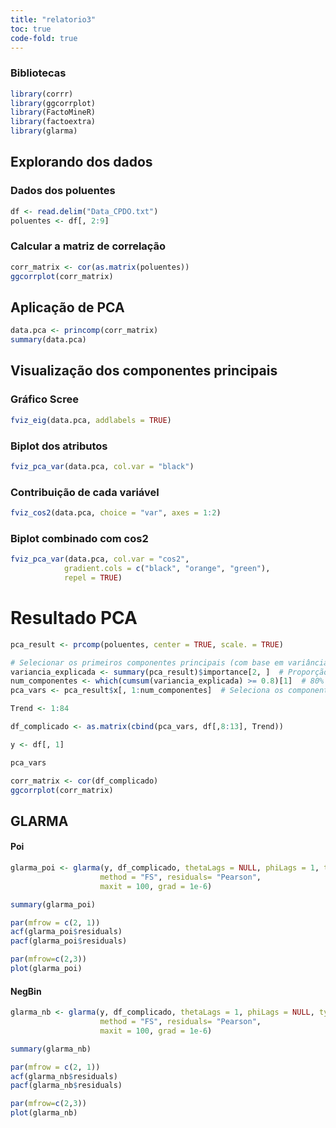 ```yaml
---
title: "relatorio3"
toc: true
code-fold: true
---
```


### Bibliotecas

```r
library(corrr)
library(ggcorrplot)
library(FactoMineR)
library(factoextra)
library(glarma)
```

## Explorando dos dados

### Dados dos poluentes

```r
df <- read.delim("Data_CPDO.txt")
poluentes <- df[, 2:9]
```

### Calcular a matriz de correlação

```r
corr_matrix <- cor(as.matrix(poluentes))
ggcorrplot(corr_matrix)
```

## Aplicação de PCA

```r
data.pca <- princomp(corr_matrix)
summary(data.pca)
```

## Visualização dos componentes principais

### Gráfico Scree

```r
fviz_eig(data.pca, addlabels = TRUE)
```

### Biplot dos atributos

```r
fviz_pca_var(data.pca, col.var = "black")
```

### Contribuição de cada variável

```r
fviz_cos2(data.pca, choice = "var", axes = 1:2)
```

### Biplot combinado com cos2

```r
fviz_pca_var(data.pca, col.var = "cos2",
            gradient.cols = c("black", "orange", "green"),
            repel = TRUE)
```

# Resultado PCA

```r
pca_result <- prcomp(poluentes, center = TRUE, scale. = TRUE)

# Selecionar os primeiros componentes principais (com base em variância explicada, por exemplo)
variancia_explicada <- summary(pca_result)$importance[2, ]  # Proporção da variância explicada
num_componentes <- which(cumsum(variancia_explicada) >= 0.8)[1]  # 80% da variância explicada
pca_vars <- pca_result$x[, 1:num_componentes]  # Seleciona os componentes principais

Trend <- 1:84

df_complicado <- as.matrix(cbind(pca_vars, df[,8:13], Trend))

y <- df[, 1]

pca_vars

```


```r
corr_matrix <- cor(df_complicado)
ggcorrplot(corr_matrix)
```


## GLARMA

#### Poi

```r
glarma_poi <- glarma(y, df_complicado, thetaLags = NULL, phiLags = 1, type = "Poi",
                    method = "FS", residuals= "Pearson",
                    maxit = 100, grad = 1e-6)

summary(glarma_poi)

```

```r
par(mfrow = c(2, 1))
acf(glarma_poi$residuals)
pacf(glarma_poi$residuals)
```

```r
par(mfrow=c(2,3))
plot(glarma_poi)
```

#### NegBin

```r
glarma_nb <- glarma(y, df_complicado, thetaLags = 1, phiLags = NULL, type = "NegBin",
                    method = "FS", residuals= "Pearson",
                    maxit = 100, grad = 1e-6)

summary(glarma_nb)
```

```r
par(mfrow = c(2, 1))
acf(glarma_nb$residuals)
pacf(glarma_nb$residuals)
```

```r
par(mfrow=c(2,3))
plot(glarma_nb)
```